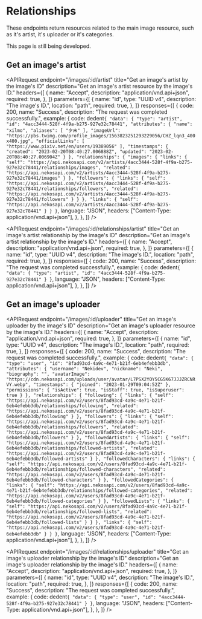 

# Relationships

These endpoints return resources related to the main image resource, such as it's artist, it's uploader or it's categories.

<Callout>This page is still being developed.</Callout>

## Get an image's artist

<APIRequest
    endpoint="/images/:id/artist"
    title="Get an image's artist by the image's ID"
    description="Get an image's artist resource by the image's ID."
    headers={[
        {
            name: "Accept",
            description: "application/vnd.api+json",
            required: true,
        },
    ]}
    parameters={[
        {
            name: "id",
            type: "UUID v4",
            description: "The image's ID.",
            location: "path",
            required: true,
        },
    ]}
    responses={[
        {
            code: 200,
            name: "Success",
            description: "The request was completed successfully.",
            example: {
                code: dedent`
                {
                    "data": {
                        "type": "artist",
                        "id": "4acc3444-528f-4f9a-b275-927e32c78441",
                        "attributes": {
                            "name": "xilmo",
                            "aliases": [
                                "夕末"
                            ],
                            "imageUrl": "https://pbs.twimg.com/profile_images/1563823251293229056/CHZ_lqn3_400x400.jpg",
                            "officialLinks": [
                                "https://www.pixiv.net/en/users/19389056"
                            ],
                            "timestamps": {
                                "created": "2023-02-20T08:40:27.006888Z",
                                "updated": "2023-02-20T08:40:27.006904Z"
                            }
                        },
                        "relationships": {
                            "images": {
                                "links": {
                                    "self": "https://api.nekosapi.com/v2/artists/4acc3444-528f-4f9a-b275-927e32c78441/relationships/images",
                                    "related": "https://api.nekosapi.com/v2/artists/4acc3444-528f-4f9a-b275-927e32c78441/images"
                                }
                            },
                            "followers": {
                                "links": {
                                    "self": "https://api.nekosapi.com/v2/artists/4acc3444-528f-4f9a-b275-927e32c78441/relationships/followers",
                                    "related": "https://api.nekosapi.com/v2/artists/4acc3444-528f-4f9a-b275-927e32c78441/followers"
                                }
                            }
                        },
                        "links": {
                            "self": "https://api.nekosapi.com/v2/artists/4acc3444-528f-4f9a-b275-927e32c78441"
                        }
                    }
                }
                `,
                language: "JSON",
                headers: ["Content-Type: application/vnd.api+json"],
            },
        },
    ]}
/>

<APIRequest
    endpoint="/images/:id/relationships/artist"
    title="Get an image's artist relationship by the image's ID"
    description="Get an image's artist relationship by the image's ID."
    headers={[
        {
            name: "Accept",
            description: "application/vnd.api+json",
            required: true,
        },
    ]}
    parameters={[
        {
            name: "id",
            type: "UUID v4",
            description: "The image's ID.",
            location: "path",
            required: true,
        },
    ]}
    responses={[
        {
            code: 200,
            name: "Success",
            description: "The request was completed successfully.",
            example: {
                code: dedent`
                {
                    "data": {
                        "type": "artist",
                        "id": "4acc3444-528f-4f9a-b275-927e32c78441"
                    }
                }
                `,
                language: "JSON",
                headers: ["Content-Type: application/vnd.api+json"],
            },
        },
    ]}
/>


## Get an image's uploader

<APIRequest
    endpoint="/images/:id/uploader"
    title="Get an image's uploader by the image's ID"
    description="Get an image's uploader resource by the image's ID."
    headers={[
        {
            name: "Accept",
            description: "application/vnd.api+json",
            required: true,
        },
    ]}
    parameters={[
        {
            name: "id",
            type: "UUID v4",
            description: "The image's ID.",
            location: "path",
            required: true,
        },
    ]}
    responses={[
        {
            code: 200,
            name: "Success",
            description: "The request was completed successfully.",
            example: {
                code: dedent`
                {
                    "data": {
                        "type": "user",
                        "id": "8fad93cd-4a9c-4e71-b21f-6eb4efebb3db",
                        "attributes": {
                            "username": "Nekidev",
                            "nickname": "Neki",
                            "biography": "",
                            "avatarImage": "https://cdn.nekosapi.com/uploads/user/avatar/L7PSX2YOY5CG5K67JJJZRCNRVY.webp",
                            "timestamps": {
                                "joined": "2023-01-29T09:04:52Z"
                            },
                            "permissions": {
                                "isActive": true,
                                "isStaff": true,
                                "isSuperuser": true
                            }
                        },
                        "relationships": {
                            "following": {
                                "links": {
                                    "self": "https://api.nekosapi.com/v2/users/8fad93cd-4a9c-4e71-b21f-6eb4efebb3db/relationships/following",
                                    "related": "https://api.nekosapi.com/v2/users/8fad93cd-4a9c-4e71-b21f-6eb4efebb3db/following"
                                }
                            },
                            "followers": {
                                "links": {
                                    "self": "https://api.nekosapi.com/v2/users/8fad93cd-4a9c-4e71-b21f-6eb4efebb3db/relationships/followers",
                                    "related": "https://api.nekosapi.com/v2/users/8fad93cd-4a9c-4e71-b21f-6eb4efebb3db/followers"
                                }
                            },
                            "followedArtists": {
                                "links": {
                                    "self": "https://api.nekosapi.com/v2/users/8fad93cd-4a9c-4e71-b21f-6eb4efebb3db/relationships/followed-artists",
                                    "related": "https://api.nekosapi.com/v2/users/8fad93cd-4a9c-4e71-b21f-6eb4efebb3db/followed-artists"
                                }
                            },
                            "followedCharacters": {
                                "links": {
                                    "self": "https://api.nekosapi.com/v2/users/8fad93cd-4a9c-4e71-b21f-6eb4efebb3db/relationships/followed-characters",
                                    "related": "https://api.nekosapi.com/v2/users/8fad93cd-4a9c-4e71-b21f-6eb4efebb3db/followed-characters"
                                }
                            },
                            "followedCategories": {
                                "links": {
                                    "self": "https://api.nekosapi.com/v2/users/8fad93cd-4a9c-4e71-b21f-6eb4efebb3db/relationships/followed-categories",
                                    "related": "https://api.nekosapi.com/v2/users/8fad93cd-4a9c-4e71-b21f-6eb4efebb3db/followed-categories"
                                }
                            },
                            "followedLists": {
                                "links": {
                                    "self": "https://api.nekosapi.com/v2/users/8fad93cd-4a9c-4e71-b21f-6eb4efebb3db/relationships/followed-lists",
                                    "related": "https://api.nekosapi.com/v2/users/8fad93cd-4a9c-4e71-b21f-6eb4efebb3db/followed-lists"
                                }
                            }
                        },
                        "links": {
                            "self": "https://api.nekosapi.com/v2/users/8fad93cd-4a9c-4e71-b21f-6eb4efebb3db"
                        }
                    }
                }
                `,
                language: "JSON",
                headers: ["Content-Type: application/vnd.api+json"],
            },
        },
    ]}
/>

<APIRequest
    endpoint="/images/:id/relationships/uploader"
    title="Get an image's uploader relationship by the image's ID"
    description="Get an image's uploader relationship by the image's ID."
    headers={[
        {
            name: "Accept",
            description: "application/vnd.api+json",
            required: true,
        },
    ]}
    parameters={[
        {
            name: "id",
            type: "UUID v4",
            description: "The image's ID.",
            location: "path",
            required: true,
        },
    ]}
    responses={[
        {
            code: 200,
            name: "Success",
            description: "The request was completed successfully.",
            example: {
                code: dedent`
                {
                    "data": {
                        "type": "user",
                        "id": "4acc3444-528f-4f9a-b275-927e32c78441"
                    }
                }
                `,
                language: "JSON",
                headers: ["Content-Type: application/vnd.api+json"],
            },
        },
    ]}
/>